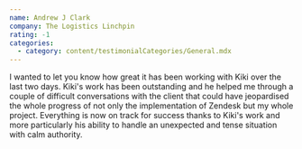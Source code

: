 ```yaml
---
name: Andrew J Clark
company: The Logistics Linchpin
rating: -1
categories:
  - category: content/testimonialCategories/General.mdx
---
```


I wanted to let you know how great it has been working with Kiki over the last two days. Kiki's work has been outstanding and he helped me through a couple of difficult conversations with the client that could have jeopardised the whole progress of not only the implementation of Zendesk but my whole project. Everything is now on track for success thanks to Kiki's work and more particularly his ability to handle an unexpected and tense situation with calm authority.
